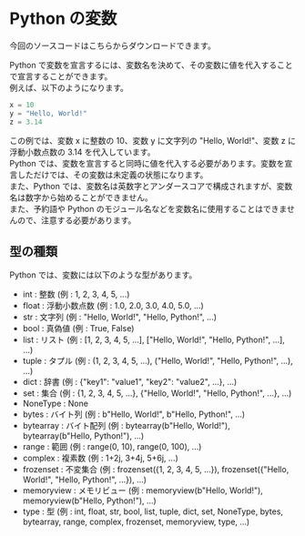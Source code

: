 
# Python の変数

今回のソースコードは<GetCodeLink>こちら</GetCodeLink>からダウンロードできます。

Python で変数を宣言するには、変数名を決めて、その変数に値を代入することで宣言することができます。<br/>
例えば、以下のようになります。

```python
x = 10
y = "Hello, World!"
z = 3.14
```

この例では、変数 x に整数の 10、変数 y に文字列の "Hello, World!"、変数 z に浮動小数点数の 3.14 を代入しています。<br/>
Python では、変数を宣言すると同時に値を代入する必要があります。変数を宣言しただけでは、その変数は未定義の状態になります。<br/>
また、Python では、変数名は英数字とアンダースコアで構成されますが、変数名は数字から始めることができません。<br/>
また、予約語や Python のモジュール名などを変数名に使用することはできませんので、注意する必要があります。

## 型の種類

Python では、変数には以下のような型があります。

-   int : 整数 (例 : 1, 2, 3, 4, 5, ...)
-   float : 浮動小数点数 (例 : 1.0, 2.0, 3.0, 4.0, 5.0, ...)
-   str : 文字列 (例 : "Hello, World!", "Hello, Python!", ...)
-   bool : 真偽値 (例 : True, False)
-   list : リスト (例 : [1, 2, 3, 4, 5, ...], ["Hello, World!", "Hello, Python!", ...], ...)
-   tuple : タプル (例 : (1, 2, 3, 4, 5, ...), ("Hello, World!", "Hello, Python!", ...), ...)
-   dict : 辞書 (例 : {"key1": "value1", "key2": "value2", ...}, ...)
-   set : 集合 (例 : {1, 2, 3, 4, 5, ...}, {"Hello, World!", "Hello, Python!", ...}, ...)
-   NoneType : None
-   bytes : バイト列 (例 : b"Hello, World!", b"Hello, Python!", ...)
-   bytearray : バイト配列 (例 : bytearray(b"Hello, World!"), bytearray(b"Hello, Python!"), ...)
-   range : 範囲 (例 : range(0, 10), range(0, 100), ...)
-   complex : 複素数 (例 : 1+2j, 3+4j, 5+6j, ...)
-   frozenset : 不変集合 (例 : frozenset({1, 2, 3, 4, 5, ...}), frozenset({"Hello, World!", "Hello, Python!", ...}), ...)
-   memoryview : メモリビュー (例 : memoryview(b"Hello, World!"), memoryview(b"Hello, Python!"), ...)
-   type : 型 (例 : int, float, str, bool, list, tuple, dict, set, NoneType, bytes, bytearray, range, complex, frozenset, memoryview, type, ...)
